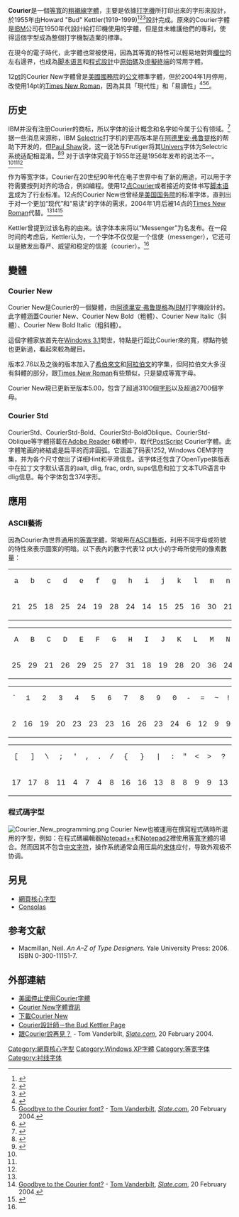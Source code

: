 {{Infobox font
| name = Courier
| image = [[File:Courier.svg|250px]]
| style = [[等距字體|等距字體]]
| classifications = [[粗襯線體|粗襯線體]]
| releasedate = 1955年
| creator = Howard "Bud" Kettler
| sample = [[File:Courier_sample.svg|250px]]
}}

{{NoteTA
|1=zh-tw:訊息; zh-cn:信息;|2=zh-tw:程式碼; zh-cn:代码;
}}
'''Courier'''是一個[[等寬字體|等寬]]的[[粗襯線體|粗襯線字體]]，主要是依據[[打字機|打字機]]所打印出來的字形來設計，於1955年由Howard "Bud" Kettler(1919-1999)<ref name="Designer of Courier: the Bud Kettler Page">{{cite web |last1=Troop |first1=Bill |authorlink1=Bill Troop |title=Designer of Courier: the Bud Kettler Page |url=http://www.graphos.org/courier.html |website=Graphos |accessdate=27 December 2018 |archive-date=2002-10-16 |archive-url=https://web.archive.org/web/20021016124908/http://www.graphos.org/courier.html |dead-url=no }}</ref><ref name="Courier designer dies, aged 80">{{cite web |title=Courier designer dies, aged 80 |url=http://www.microsoft.com/typography/links/news.aspx?NID=985 |archive-url=https://web.archive.org/web/20040806194952/http://www.microsoft.com/typography/links/news.aspx?NID=985 |dead-url=yes |archive-date=2004-08-06 |website=Microsoft Typography (archived) |publisher=Microsoft |accessdate=27 December 2018 }}</ref><ref name="The Towpath">{{cite web |last1=Francis |first1=Lucille |title=Howard Kettler |url=https://www.findagrave.com/memorial/96702261/howard-george-kettler#source |website=Findagrave |publisher=The Towpath |accessdate=27 December 2018 |archive-date=2019-04-10 |archive-url=https://web.archive.org/web/20190410064751/https://www.findagrave.com/memorial/96702261/howard-george-kettler#source |dead-url=no }}</ref>設計完成。原來的Courier字體是[[IBM|IBM]]公司在1950年代設計給打印機使用的字體，但是並未維護他們的專利，使得這個字型成為整個打字機製造業的標準。

在現今的電子時代，此字體也常被使用，因為其等寬的特性可以輕易地對齊[[欄|欄位]]的左右邊界，也成為[[脚本语言|脚本语言]]和[[程式設計|程式設計]]中[[原始碼|原始碼]]及[[虛擬終端|虛擬終端]]的常用字體。

12[[點_(印刷)|pt]]的Courier New字體曾是[[美國國務院|美國國務院]]的[[公文|公文]]標準字體，但於2004年1月停用，改使用14pt的[[Times_New_Roman|Times New Roman]]，因為其具「現代性」和「易讀性」<ref name=abc>{{cite web|url=http://www.abc.net.au/news/stories/2004/01/30/1034726.htm|title=US bans time-honoured typeface|date=30 January 2004|website=Abc.net.au|accessdate=2017-01-20|archive-date=2011-01-22|archive-url=https://web.archive.org/web/20110122210427/http://www.abc.net.au/news/stories/2004/01/30/1034726.htm|dead-url=no}}</ref><ref name=slate>[http://www.slate.com/id/2095809/ Goodbye to the Courier font?] {{Wayback|url=http://www.slate.com/id/2095809/ |date=20080202145606 }} - [[Tom_Vanderbilt|Tom Vanderbilt]], ''[[Slate.com|Slate.com]]'', 20 February 2004.</ref><ref>{{cite web |url=http://www.aiga.org/content.cfm/state-department-bans-courier-new-12-except-for-treaties |title=State Department bans Courier New 12, except for treaties |author=Paul Shaw |date=2004-03-10 |accessdate=2010-04-15 |archive-date=2010-05-04 |archive-url=https://web.archive.org/web/20100504185147/http://www.aiga.org/content.cfm/state-department-bans-courier-new-12-except-for-treaties |dead-url=no }}</ref>。

==历史==
IBM并没有注册Courier的商标，所以字体的设计概念和名字如今属于公有领域。<ref name="Notes on Typeface Protection">{{cite journal |last1=Bigelow |first1=Charles |authorlink1=Charles Bigelow (type designer) |title=Notes on Typeface Protection |journal=[[TUGboat|TUGboat]] |date=1986 |volume=7 |issue=3 |pages=146-151 |url=https://www.tug.org/TUGboat/tb07-3/tb16bigelow.pdf |accessdate=27 December 2018 |quote=IBM neglected to trademark the typeface names like Courier and Prestige, so once the patents had lapsed, the names gradually fell into the public domain without IBM doing anything about it (at the time, and for a dozen years or so, IBM was distracted by a major U.S. anti-trust suit). Most students of the type protection field believe that those names are probably unprotectable by now, though IBM could still presumably make a try for it if sufficiently motivated. |archive-date=2019-07-31 |archive-url=https://web.archive.org/web/20190731155154/http://tug.org/TUGboat/tb07-3/tb16bigelow.pdf |dead-url=no }}</ref> 据一些消息来源称，IBM [[Selectric|Selectric]]打字机的更高版本是在[[阿德里安·弗鲁提格|阿德里安·弗鲁提格]]的帮助下开发的，但[[Paul_Shaw|Paul Shaw]]说，这一说法与Frutiger将其[[Univers|Univers]]字体为Selectric系统适配相混淆。<ref name="The digital typography sourcebook">{{cite book |last1=Bryan |first1=Marvin |title=The digital typography sourcebook |publisher=Wiley |isbn=9780471148111 |pages=[https://archive.org/details/digitaltypograph00brya/page/4 4-5] |url=https://archive.org/details/digitaltypograph00brya/page/4 }}</ref><ref name="State Department bans Courier New 12, except for treaties">{{cite web |last1=Shaw |first1=Paul |authorlink1=Paul Shaw (design historian) |title=State Department bans Courier New 12, except for treaties |url=https://www.aiga.org/state-department-bans-courier-new-12-except-for-treaties |publisher=AIGA |accessdate=27 December 2018 |quote=Adrian Frutiger had nothing to do with the design, though IBM hired him in the late 1960s to design a version of his Univers typeface for the Selectric. |archive-date=2020-07-20 |archive-url=https://web.archive.org/web/20200720005628/https://www.aiga.org/state-department-bans-courier-new-12-except-for-treaties |dead-url=no }}</ref> 对于该字体究竟于1955年还是1956年发布的说法不一。<ref name="Designer of Courier: the Bud Kettler Page" /><ref name="Courier designer dies, aged 80" /><ref name="State Department bans Courier New 12, except for treaties" />

作为等宽字体，Courier在20世纪90年代在电子世界中有了新的用途，可以用于字符需要按列对齐的场合，例如编程。使用12[[点_(印刷)|点]]Courier或者接近的变体书写[[脚本语言|脚本语言]]成为了行业标准。12点的Courier New也曾经是[[美国国务院|美国国务院]]的标准字体，直到出于对一个更加“现代”和“易读”的字体的需求，2004年1月后被14点的[[Times_New_Roman|Times New Roman]]代替。<ref name=abc /><ref name=slate>[http://www.slate.com/id/2095809/ Goodbye to the Courier font?] - [[Tom_Vanderbilt|Tom Vanderbilt]], ''[[Slate.com|Slate.com]]'', 20 February 2004.</ref><ref>{{cite web |url=http://www.aiga.org/content.cfm/state-department-bans-courier-new-12-except-for-treaties |title=State Department bans Courier New 12, except for treaties |author=Paul Shaw |date=10 March 2004 |accessdate=2010-04-15 |archive-date=2010-05-04 |archive-url=https://web.archive.org/web/20100504185147/http://www.aiga.org/content.cfm/state-department-bans-courier-new-12-except-for-treaties |dead-url=no }}</ref>

Kettler曾提到过该名称的由来。该字体本来将以“Messenger”为名发布。在一段时间的考虑后，Kettler认为，一个字体不仅仅是一个信使（messenger），它还可以是散发出尊严、威望和稳定的信差（courier）。<ref name="Designer of Courier: the Bud Kettler Page" />


== 變體 ==
=== Courier New ===
Courier New是Courier的一個變體，由[[阿德里安·弗鲁提格|阿德里安·弗鲁提格]]為[[IBM|IBM]]打字機設計的。此字體涵蓋Courier New、Courier New Bold（粗體）、Courier New Italic（斜體）、Courier New Bold Italic（粗斜體）。

這個字體家族首先在[[Windows_3.1|Windows 3.1]]問世，特點是行距比Courier來的寬，標點符號也更新過，看起來較為醒目。

版本2.76以及之後的版本加入了[[希伯來文|希伯來文]]和[[阿拉伯文|阿拉伯文]]的字集，但阿拉伯文大多沒有斜體的部分，跟[[Times_New_Roman|Times New Roman]]有些類似，只是變成等寬字母。

Courier New現已更新至版本5.00，包含了超過3100個[[字形|字形]]以及超過2700個字母。

=== Courier Std ===
CourierStd、CourierStd-Bold、CourierStd-BoldOblique、CourierStd-Oblique等字體搭載在[[Adobe_Reader|Adobe Reader]] 6軟體中，取代[[PostScript|PostScript]] Courier字體。此字體笔画的終結處是扁平的而非圓弧。它涵盖了码表1252, Windows OEM字符集，并为各个尺寸做出了详细Hint和平滑信息。该字体还包含了OpenType排版表中在拉丁文字默认语言的aalt, dlig, frac, ordn, sups信息和拉丁文本TUR语言中dlig信息。每个字体包含374字形。

== 應用 ==
=== ASCII藝術 ===
{{main|ASCII藝術}}
因為Courier為世界通用的[[等寬字體|等寬字體]]，常被用在[[ASCII藝術|ASCII藝術]]，利用不同字母或符號的特性來表示圖案的明暗。以下表內的數字代表12 pt大小的字母所使用的像素數量：
{| class="wikitable"
| width="20" align="center" | <font face="Courier,Courier New" size="3">a</font>
| width="20" align="center" | <font face="Courier,Courier New" size="3">b</font>
| width="20" align="center" | <font face="Courier,Courier New" size="3">c</font>
| width="20" align="center" | <font face="Courier,Courier New" size="3">d</font>
| width="20" align="center" | <font face="Courier,Courier New" size="3">e</font>
| width="20" align="center" | <font face="Courier,Courier New" size="3">f</font>
| width="20" align="center" | <font face="Courier,Courier New" size="3">g</font>
| width="20" align="center" | <font face="Courier,Courier New" size="3">h</font>
| width="20" align="center" | <font face="Courier,Courier New" size="3">i</font>
| width="20" align="center" | <font face="Courier,Courier New" size="3">j</font>
| width="20" align="center" | <font face="Courier,Courier New" size="3">k</font>
| width="20" align="center" | <font face="Courier,Courier New" size="3">l</font>
| width="20" align="center" | <font face="Courier,Courier New" size="3">m</font>
| width="20" align="center" | <font face="Courier,Courier New" size="3">n</font>
| width="20" align="center" | <font face="Courier,Courier New" size="3">o</font>
| width="20" align="center" | <font face="Courier,Courier New" size="3">p</font>
| width="20" align="center" | <font face="Courier,Courier New" size="3">q</font>
| width="20" align="center" | <font face="Courier,Courier New" size="3">r</font>
| width="20" align="center" | <font face="Courier,Courier New" size="3">s</font>
| width="20" align="center" | <font face="Courier,Courier New" size="3">t</font>
| width="20" align="center" | <font face="Courier,Courier New" size="3">u</font>
| width="20" align="center" | <font face="Courier,Courier New" size="3">v</font>
| width="20" align="center" | <font face="Courier,Courier New" size="3">w</font>
| width="20" align="center" | <font face="Courier,Courier New" size="3">x</font>
| width="20" align="center" | <font face="Courier,Courier New" size="3">y</font>
| width="20" align="center" | <font face="Courier,Courier New" size="3">z</font>
|-
| width="20" | 21
| width="20" | 25
| width="20" | 18
| width="20" | 25
| width="20" | 24
| width="20" | 19
| width="20" | 28
| width="20" | 24
| width="20" | 14
| width="20" | 15
| width="20" | 25
| width="20" | 16
| width="20" | 30
| width="20" | 21
| width="20" | 20
| width="20" | 27
| width="20" | 27
| width="20" | 18
| width="20" | 21
| width="20" | 17
| width="20" | 19
| width="20" | 17
| width="20" | 25
| width="20" | 20
| width="20" | 21
| width="20" | 21
|}
{| class="wikitable"
| width="20" align="center" | <font face="Courier,Courier New" size="3">A</font>
| width="20" align="center" | <font face="Courier,Courier New" size="3">B</font>
| width="20" align="center" | <font face="Courier,Courier New" size="3">C</font>
| width="20" align="center" | <font face="Courier,Courier New" size="3">D</font>
| width="20" align="center" | <font face="Courier,Courier New" size="3">E</font>
| width="20" align="center" | <font face="Courier,Courier New" size="3">F</font>
| width="20" align="center" | <font face="Courier,Courier New" size="3">G</font>
| width="20" align="center" | <font face="Courier,Courier New" size="3">H</font>
| width="20" align="center" | <font face="Courier,Courier New" size="3">I</font>
| width="20" align="center" | <font face="Courier,Courier New" size="3">J</font>
| width="20" align="center" | <font face="Courier,Courier New" size="3">K</font>
| width="20" align="center" | <font face="Courier,Courier New" size="3">L</font>
| width="20" align="center" | <font face="Courier,Courier New" size="3">M</font>
| width="20" align="center" | <font face="Courier,Courier New" size="3">N</font>
| width="20" align="center" | <font face="Courier,Courier New" size="3">O</font>
| width="20" align="center" | <font face="Courier,Courier New" size="3">P</font>
| width="20" align="center" | <font face="Courier,Courier New" size="3">Q</font>
| width="20" align="center" | <font face="Courier,Courier New" size="3">R</font>
| width="20" align="center" | <font face="Courier,Courier New" size="3">S</font>
| width="20" align="center" | <font face="Courier,Courier New" size="3">T</font>
| width="20" align="center" | <font face="Courier,Courier New" size="3">U</font>
| width="20" align="center" | <font face="Courier,Courier New" size="3">V</font>
| width="20" align="center" | <font face="Courier,Courier New" size="3">W</font>
| width="20" align="center" | <font face="Courier,Courier New" size="3">X</font>
| width="20" align="center" | <font face="Courier,Courier New" size="3">Y</font>
| width="20" align="center" | <font face="Courier,Courier New" size="3">Z</font>
|-
| width="20" | 25
| width="20" | 29
| width="20" | 21
| width="20" | 26
| width="20" | 29
| width="20" | 25
| width="20" | 27
| width="20" | 31
| width="20" | 18
| width="20" | 19
| width="20" | 28
| width="20" | 20
| width="20" | 36
| width="20" | 24
| width="20" | 20
| width="20" | 25
| width="20" | 28
| width="20" | 30
| width="20" | 28
| width="20" | 24
| width="20" | 27
| width="20" | 22
| width="20" | 30
| width="20" | 26
| width="20" | 23
| width="20" | 24
|}
{| class="wikitable"
| width="20" align="center" | <font face="Courier,Courier New" size="3">`</font>
| width="20" align="center" | <font face="Courier,Courier New" size="3">1</font>
| width="20" align="center" | <font face="Courier,Courier New" size="3">2</font>
| width="20" align="center" | <font face="Courier,Courier New" size="3">3</font>
| width="20" align="center" | <font face="Courier,Courier New" size="3">4</font>
| width="20" align="center" | <font face="Courier,Courier New" size="3">5</font>
| width="20" align="center" | <font face="Courier,Courier New" size="3">6</font>
| width="20" align="center" | <font face="Courier,Courier New" size="3">7</font>
| width="20" align="center" | <font face="Courier,Courier New" size="3">8</font>
| width="20" align="center" | <font face="Courier,Courier New" size="3">9</font>
| width="20" align="center" | <font face="Courier,Courier New" size="3">0</font>
| width="20" align="center" | <font face="Courier,Courier New" size="3">-</font>
| width="20" align="center" | <font face="Courier,Courier New" size="3">=</font>
| width="20" align="center" | <font face="Courier,Courier New" size="3">~</font>
| width="20" align="center" | <font face="Courier,Courier New" size="3">!</font>
| width="20" align="center" | <font face="Courier,Courier New" size="3">@</font>
| width="20" align="center" | <font face="Courier,Courier New" size="3">#</font>
| width="20" align="center" | <font face="Courier,Courier New" size="3">$</font>
| width="20" align="center" | <font face="Courier,Courier New" size="3">%</font>
| width="20" align="center" | <font face="Courier,Courier New" size="3">^</font>
| width="20" align="center" | <font face="Courier,Courier New" size="3">&</font>
| width="20" align="center" | <font face="Courier,Courier New" size="3">*</font>
| width="20" align="center" | <font face="Courier,Courier New" size="3">(</font>
| width="20" align="center" | <font face="Courier,Courier New" size="3">)</font>
| width="20" align="center" | <font face="Courier,Courier New" size="3">_</font>
| width="20" align="center" | <font face="Courier,Courier New" size="3">+</font>
|-
| width="20" | 2
| width="20" | 16
| width="20" | 19
| width="20" | 20
| width="20" | 23
| width="20" | 23
| width="20" | 23
| width="20" | 16
| width="20" | 26
| width="20" | 23
| width="20" | 24
| width="20" | 6
| width="20" | 12
| width="20" | 9
| width="20" | 9
| width="20" | 36
| width="20" | 30
| width="20" | 26
| width="20" | 20
| width="20" | 7
| width="20" | 24
| width="20" | 21
| width="20" | 13
| width="20" | 13
| width="20" | 9
| width="20" | 13
|}
{| class="wikitable"
| width="20" align="center" | <font face="Courier,Courier New" size="3"><nowiki>[</nowiki></font>
| width="20" align="center" | <font face="Courier,Courier New" size="3"><nowiki>]</nowiki></font>
| width="20" align="center" | <font face="Courier,Courier New" size="3">\</font>
| width="20" align="center" | <font face="Courier,Courier New" size="3">;</font>
| width="20" align="center" | <font face="Courier,Courier New" size="3">'</font>
| width="20" align="center" | <font face="Courier,Courier New" size="3">,</font>
| width="20" align="center" | <font face="Courier,Courier New" size="3">.</font>
| width="20" align="center" | <font face="Courier,Courier New" size="3">/</font>
| width="20" align="center" | <font face="Courier,Courier New" size="3">{</font>
| width="20" align="center" | <font face="Courier,Courier New" size="3">}</font>
| width="20" align="center" | <font face="Courier,Courier New" size="3">|</font>
| width="20" align="center" | <font face="Courier,Courier New" size="3">:</font>
| width="20" align="center" | <font face="Courier,Courier New" size="3">"</font>
| width="20" align="center" | <font face="Courier,Courier New" size="3"><</font>
| width="20" align="center" | <font face="Courier,Courier New" size="3">></font>
| width="20" align="center" | <font face="Courier,Courier New" size="3">?</font>
|-
| width="20" | 17
| width="20" | 17
| width="20" | 8
| width="20" | 11
| width="20" | 4
| width="20" | 7
| width="20" | 4
| width="20" | 8
| width="20" | 16
| width="20" | 16
| width="20" | 13
| width="20" | 8
| width="20" | 8
| width="20" | 9
| width="20" | 9
| width="20" | 13
|}

=== 程式碼字型 ===
[[File:Courier_New_programming.png|thumb]]
Courier New也被運用在撰寫程式碼時所選用的字型，例如：在程式碼編輯器[[Notepad++|Notepad++]]和[[Notepad2|Notepad2]]裡使用[[等寬字體|等寬字體]]的場合。然而因其不包含[[汉字|中文字符]]，操作系统通常会用压扁的[[宋体|宋体]]应付，导致外观极不协调。

== 另見 ==
* [[網頁核心字型|網頁核心字型]]
*[[Consolas|Consolas]]

== 参考文献 ==
<div class="references-small">
<references />
* Macmillan, Neil. ''An A–Z of Type Designers.'' Yale University Press: 2006. ISBN 0-300-11151-7.
</div>

== 外部連結 ==
* [https://web.archive.org/web/20060215090154/http://www.abc.net.au/news/newsitems/s1034726.htm 美國停止使用Courier字體]
* [http://www.microsoft.com/typography/fonts/font.aspx?FID=10&FNAME=Courier%20New Courier New字體資訊]{{Wayback|url=http://www.microsoft.com/typography/fonts/font.aspx?FID=10&FNAME=Courier%20New |date=20071206235955 }}
* [http://prdownloads.sourceforge.net/corefonts/courie32.exe?download 下載Courier New]{{Wayback|url=http://prdownloads.sourceforge.net/corefonts/courie32.exe?download |date=20030402204620 }}
* [http://www.graphos.org/courier.html Courier設計師－the Bud Kettler Page]{{Wayback|url=http://www.graphos.org/courier.html |date=20021016124908 }}
* [http://www.slate.com/id/2095809/ 跟Courier說再見？]{{Wayback|url=http://www.slate.com/id/2095809/ |date=20080202145606 }} - Tom Vanderbilt, ''[[Slate.com|Slate.com]]'', 20 February 2004.
{{Windows字体}}
[[Category:網頁核心字型|Category:網頁核心字型]]
[[Category:Windows_XP字體|Category:Windows XP字體]]
[[Category:等宽字体|Category:等宽字体]]
[[Category:衬线字体|Category:衬线字体]]